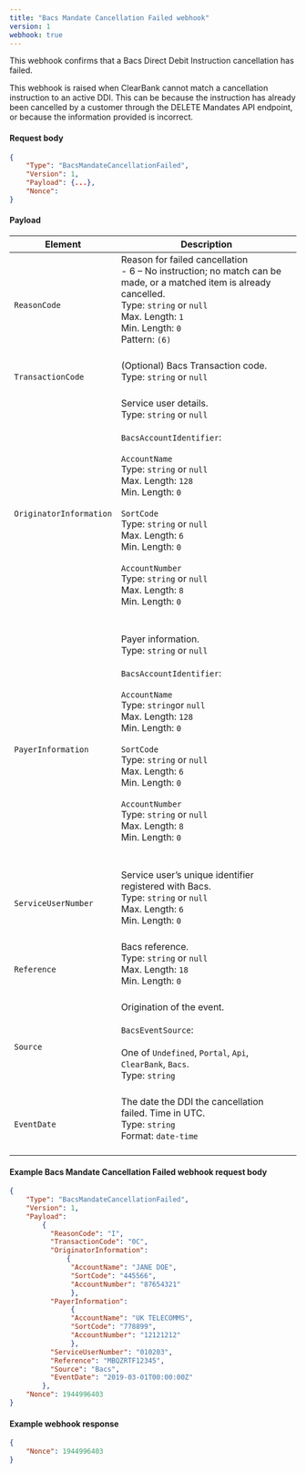 ```yaml
---
title: "Bacs Mandate Cancellation Failed webhook"
version: 1
webhook: true
---
```


This webhook confirms that a Bacs Direct Debit Instruction cancellation has failed.

This webhook is raised when ClearBank cannot match a cancellation
instruction to an active DDI. This can be because the instruction has
already been cancelled by a customer through the DELETE Mandates API
endpoint, or because the information provided is incorrect.


#### Request body

```json
{
    "Type": "BacsMandateCancellationFailed",
    "Version": 1,
    "Payload": {...},
    "Nonce":
}
```

#### Payload
| Element                  | Description                                                                                                                                                                                                                                                                                                                                                                                                                                                                                                                                                                                                                                                                                                                                                                                                                             |
|--------------------------|-----------------------------------------------------------------------------------------------------------------------------------------------------------------------------------------------------------------------------------------------------------------------------------------------------------------------------------------------------------------------------------------------------------------------------------------------------------------------------------------------------------------------------------------------------------------------------------------------------------------------------------------------------------------------------------------------------------------------------------------------------------------------------------------------------------------------------------------|
| `ReasonCode`             |Reason for failed cancellation<br/>- 6 – No instruction; no match can be made, or a matched item is already cancelled.<br/>Type: `string` or `null`<br/>Max. Length: `1`<br/>Min. Length: `0`<br />        Pattern: `(6)`<br /> <br />                                                                                                                                                                                                                                                                                                                                                                                                                                                               
| `TransactionCode`        |(Optional) Bacs Transaction code.<br /> Type: `string` or `null`<br/><br />                                                                                                                                                                                                                                                                                                                                                                                                                                                               
| `OriginatorInformation`  |Service user details.<br />Type: `string` or `null`<br/><br />`BacsAccountIdentifier`:<br /><br />`AccountName`<br />        Type: `string` or `null`<br />        Max. Length: `128`<br />        Min. Length: `0`<br /><br />`SortCode`<br />        Type: `string` or `null`<br />        Max. Length: `6`<br />        Min. Length: `0`<br /> <br /> `AccountNumber`<br />        Type: `string` or `null`<br />        Max. Length: `8`<br />        Min. Length: `0`<br />        <br /><br />                                                                                                                                                                                                                                                                                                                                                                                                                                                                 
| `PayerInformation`       |Payer information.<br />Type: `string` or `null`<br/><br />`BacsAccountIdentifier`:<br /><br />`AccountName`<br />        Type: `string`or `null`<br />        Max. Length: `128`<br />        Min. Length: `0`<br /><br />`SortCode`<br />        Type: `string` or `null`<br />        Max. Length: `6`<br />        Min. Length: `0`<br /> <br /> `AccountNumber`<br />        Type: `string` or `null`<br />        Max. Length: `8`<br />        Min. Length: `0`<br />        <br /><br />                                                                                                                                                                                                                                                                                                                                                                                                                                                                 
| `ServiceUserNumber`      |Service user’s unique identifier registered with Bacs.<br /> Type: `string` or `null`<br />  Max. Length: `6`<br />    Min. Length: `0` <br /> <br />                                                                                                                                                                                                                                                                                                                                                                                                                                                           
| `Reference`              |Bacs reference. <br />Type: `string` or `null`<br/>Max. Length: `18`	<br/>Min. Length: `0`<br/><br />                                                                                                                                                                                                                                                                                                                                                                                                                                                                 
| `Source`                 |Origination of the event.<br /><br />`BacsEventSource`:<br /><br />One of `Undefined`, `Portal`, `Api`, `ClearBank`, `Bacs`. <br /> Type: `string` <br /><br />                                                                                                                                                                                                                                                                                                                                                                                                                                                                                                           
| `EventDate`              |The date the DDI the cancellation failed. Time in UTC.<br/>Type: `string` <br/>Format: `date-time`<br/><br />                                                                                                                                                                                                                                                                                                                                                                                                                                                              

#### Example Bacs Mandate Cancellation Failed webhook request body

```json
{
	"Type": "BacsMandateCancellationFailed",
	"Version": 1,
	"Payload":
		{
          "ReasonCode": "I",
          "TransactionCode": "0C",
          "OriginatorInformation":
              {
               "AccountName": "JANE DOE",
               "SortCode": "445566",
               "AccountNumber": "87654321"
               },
          "PayerInformation":
               {
               "AccountName": "UK TELECOMMS",
               "SortCode": "778899",
               "AccountNumber": "12121212"
               },
          "ServiceUserNumber": "010203",
          "Reference": "MBQZRTF12345",
          "Source": "Bacs",
          "EventDate": "2019-03-01T00:00:00Z"
		},
    "Nonce": 1944996403
}
```
#### Example webhook response

```json
{
    "Nonce": 1944996403
}
```
